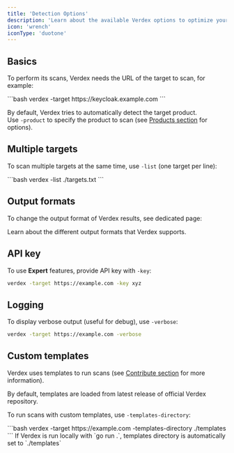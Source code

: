 ```yaml
---
title: 'Detection Options'
description: 'Learn about the available Verdex options to optimize your scans.'
icon: 'wrench'
iconType: 'duotone'
---
```


## Basics

To perform its scans, Verdex needs the URL of the target to scan, for example:

<ParamField path="-target" type="URL">
```bash
verdex -target https://keycloak.example.com
```
</ParamField>

By default, Verdex tries to automatically detect the target product.  
Use `-product` to specify the product to scan (see [Products section](/essentials/products) for options).

## Multiple targets

To scan multiple targets at the same time, use `-list` (one target per line):

<ParamField path="-list" type="filepath">
```bash
verdex -list ./targets.txt
```
</ParamField>

## Output formats

To change the output format of Verdex results, see dedicated page:

<CardGroup cols={2}>
  <Card title="Output Formats" icon="right-from-bracket" href="/essentials/output">
    Learn about the different output formats that Verdex supports.
  </Card>
</CardGroup>

## API key

To use <Icon icon="tornado" iconType="duotone" /> **Expert** features, provide API key with `-key`:
<ParamField path="-key" type="string">
```bash
verdex -target https://example.com -key xyz
```
</ParamField>

## Logging

To display verbose output (useful for debug), use `-verbose`:
<ParamField path="-verbose" type="boolean" default={false}>
```bash
verdex -target https://example.com -verbose
```
</ParamField>

## Custom templates

Verdex uses templates to run scans (see [Contribute section](/contribute) for more information).

By default, templates are loaded from latest release of official Verdex repository.

To run scans with custom templates, use `-templates-directory`:

<ParamField path="-templates-directory" type="dirpath">
```bash
verdex -target https://example.com -templates-directory ./templates
```

<Note>
  If Verdex is run locally with `go run .`, templates directory is automatically set to `./templates`
</Note>
</ParamField>
